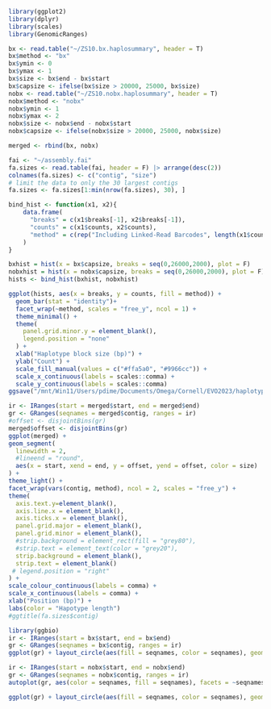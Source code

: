 ```r
library(ggplot2)
library(dplyr)
library(scales)
library(GenomicRanges)
```
```r
bx <- read.table("~/ZS10.bx.haplosummary", header = T)
bx$method <- "bx"
bx$ymin <- 0
bx$ymax <- 1
bx$size <- bx$end - bx$start
bx$capsize <- ifelse(bx$size > 20000, 25000, bx$size)
nobx <- read.table("~/ZS10.nobx.haplosummary", header = T)
nobx$method <- "nobx"
nobx$ymin <- 1
nobx$ymax <- 2
nobx$size <- nobx$end - nobx$start
nobx$capsize <- ifelse(nobx$size > 20000, 25000, nobx$size)

merged <- rbind(bx, nobx)
```
```r
fai <- "~/assembly.fai"
fa.sizes <- read.table(fai, header = F) |> arrange(desc(2))
colnames(fa.sizes) <- c("contig", "size")
# limit the data to only the 30 largest contigs
fa.sizes <- fa.sizes[1:min(nrow(fa.sizes), 30), ]
```

```r
bind_hist <- function(x1, x2){
    data.frame(
      "breaks" = c(x1$breaks[-1], x2$breaks[-1]),
      "counts" = c(x1$counts, x2$counts),
      "method" = c(rep("Including Linked-Read Barcodes", length(x1$counts)), rep("Ignoring Linked-Read Barcodes", length(x1$counts)))
    )
}

```

```r
bxhist = hist(x = bx$capsize, breaks = seq(0,26000,2000), plot = F)
nobxhist = hist(x = nobx$capsize, breaks = seq(0,26000,2000), plot = F)
hists <- bind_hist(bxhist, nobxhist)

ggplot(hists, aes(x = breaks, y = counts, fill = method)) +
  geom_bar(stat = "identity")+
  facet_wrap(~method, scales = "free_y", ncol = 1) +
  theme_minimal() +
  theme(
    panel.grid.minor.y = element_blank(),
    legend.position = "none"
  ) +
  xlab("Haplotype block size (bp)") +
  ylab("Count") +
  scale_fill_manual(values = c("#ffa5a0", "#9966cc")) +
  scale_x_continuous(labels = scales::comma) +
  scale_y_continuous(labels = scales::comma)
ggsave("/mnt/Win11/Users/pdime/Documents/Omega/Cornell/EVO2023/haplotypes.png", width = 6, height = 4)
```


```r
ir <- IRanges(start = merged$start, end = merged$end)
gr <- GRanges(seqnames = merged$contig, ranges = ir)
#offset <- disjointBins(gr)
merged$offset <- disjointBins(gr)
ggplot(merged) +
geom_segment(
  linewidth = 2,
  #lineend = "round",
  aes(x = start, xend = end, y = offset, yend = offset, color = size)
) +
theme_light() +
facet_wrap(vars(contig, method), ncol = 2, scales = "free_y") +
theme(
  axis.text.y=element_blank(),
  axis.line.x = element_blank(),
  axis.ticks.x = element_blank(),
  panel.grid.major = element_blank(),
  panel.grid.minor = element_blank(),
  #strip.background = element_rect(fill = "grey80"),
  #strip.text = element_text(color = "grey20"),
  strip.background = element_blank(),
  strip.text = element_blank()
 # legend.position = "right"
) +
scale_colour_continuous(labels = comma) +
scale_x_continuous(labels = comma) +
xlab("Position (bp)") +
labs(color = "Hapotype length")
#ggtitle(fa.sizes$contig)

```


```r
library(ggbio)
ir <- IRanges(start = bx$start, end = bx$end)
gr <- GRanges(seqnames = bx$contig, ranges = ir)
ggplot(gr) + layout_circle(aes(fill = seqnames, color = seqnames), geom = "rect")

```

```r
ir <- IRanges(start = nobx$start, end = nobx$end)
gr <- GRanges(seqnames = nobx$contig, ranges = ir)
autoplot(gr, aes(color = seqnames, fill = seqnames), facets = ~seqnames)
```

```r
ggplot(gr) + layout_circle(aes(fill = seqnames, color = seqnames), geom = "rect")

```